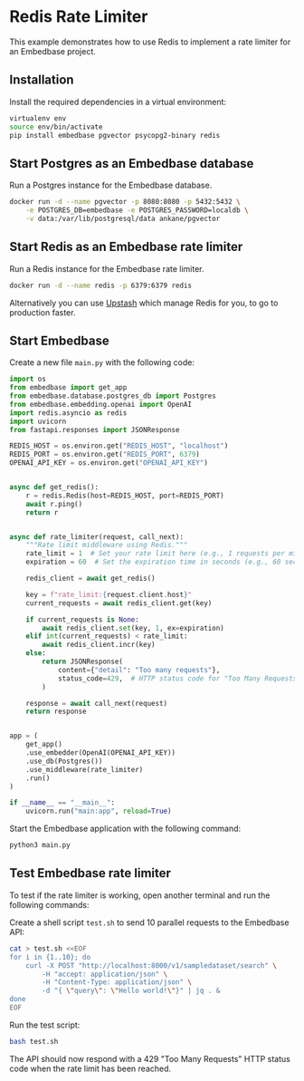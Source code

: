 # Redis Rate Limiter

This example demonstrates how to use Redis to implement a rate limiter for an Embedbase project.

## Installation

Install the required dependencies in a virtual environment:

```bash
virtualenv env
source env/bin/activate
pip install embedbase pgvector psycopg2-binary redis
```

## Start Postgres as an Embedbase database

Run a Postgres instance for the Embedbase database.

```bash
docker run -d --name pgvector -p 8080:8080 -p 5432:5432 \
    -e POSTGRES_DB=embedbase -e POSTGRES_PASSWORD=localdb \
    -v data:/var/lib/postgresql/data ankane/pgvector
```

## Start Redis as an Embedbase rate limiter

Run a Redis instance for the Embedbase rate limiter.

```bash
docker run -d --name redis -p 6379:6379 redis
```

Alternatively you can use [Upstash](https://upstash.com/) which manage Redis for you, to go to production faster.

## Start Embedbase

Create a new file `main.py` with the following code:

```python filename="main.py"
import os
from embedbase import get_app
from embedbase.database.postgres_db import Postgres
from embedbase.embedding.openai import OpenAI
import redis.asyncio as redis
import uvicorn
from fastapi.responses import JSONResponse

REDIS_HOST = os.environ.get("REDIS_HOST", "localhost")
REDIS_PORT = os.environ.get("REDIS_PORT", 6379)
OPENAI_API_KEY = os.environ.get("OPENAI_API_KEY")


async def get_redis():
    r = redis.Redis(host=REDIS_HOST, port=REDIS_PORT)
    await r.ping()
    return r


async def rate_limiter(request, call_next):
    """Rate limit middleware using Redis."""
    rate_limit = 1  # Set your rate limit here (e.g., 1 requests per minute)
    expiration = 60  # Set the expiration time in seconds (e.g., 60 seconds)

    redis_client = await get_redis()

    key = f"rate_limit:{request.client.host}"
    current_requests = await redis_client.get(key)

    if current_requests is None:
        await redis_client.set(key, 1, ex=expiration)
    elif int(current_requests) < rate_limit:
        await redis_client.incr(key)
    else:
        return JSONResponse(
            content={"detail": "Too many requests"},
            status_code=429,  # HTTP status code for "Too Many Requests"
        )

    response = await call_next(request)
    return response


app = (
    get_app()
    .use_embedder(OpenAI(OPENAI_API_KEY))
    .use_db(Postgres())
    .use_middleware(rate_limiter)
    .run()
)

if __name__ == "__main__":
    uvicorn.run("main:app", reload=True)
```

Start the Embedbase application with the following command:

```bash
python3 main.py
```

## Test Embedbase rate limiter

To test if the rate limiter is working, open another terminal and run the following commands:

Create a shell script `test.sh` to send 10 parallel requests to the Embedbase API:

```bash
cat > test.sh <<EOF
for i in {1..10}; do
    curl -X POST "http://localhost:8000/v1/sampledataset/search" \
        -H "accept: application/json" \
        -H "Content-Type: application/json" \
        -d "{ \"query\": \"Hello world!\"}" | jq . &
done
EOF
```

Run the test script:

```bash
bash test.sh
```

The API should now respond with a 429 "Too Many Requests" HTTP status code when the rate limit has been reached.
